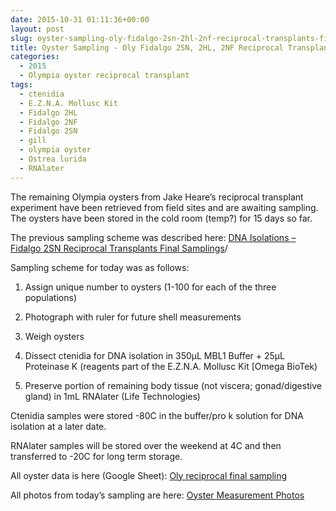 ```yaml
---
date: 2015-10-31 01:11:36+00:00
layout: post
slug: oyster-sampling-oly-fidalgo-2sn-2hl-2nf-reciprocal-transplants-final-samplings
title: Oyster Sampling - Oly Fidalgo 2SN, 2HL, 2NF Reciprocal Transplants Final Samplings
categories:
  - 2015
  - Olympia oyster reciprocal transplant
tags:
  - ctenidia
  - E.Z.N.A. Mollusc Kit
  - Fidalgo 2HL
  - Fidalgo 2NF
  - Fidalgo 2SN
  - gill
  - olympia oyster
  - Ostrea lurida
  - RNAlater
---
```


The remaining Olympia oysters from Jake Heare’s reciprocal transplant experiment have been retrieved from field sites and are awaiting sampling. The oysters have been stored in the cold room (temp?) for 15 days so far.

The previous sampling scheme was described here: [DNA Isolations – Fidalgo 2SN Reciprocal Transplants Final Samplings](https://robertslab.github.io/sams-notebook/posts/2015/2015-10-21-dna-isolations-fidalgo-2sn-reciprocal-transplants-final-samplings/)/

Sampling scheme for today was as follows:




    
  1. Assign unique number to oysters (1-100 for each of the three populations)

    
  2. Photograph with ruler for future shell measurements

    
  3. Weigh oysters

    
  4. Dissect ctenidia for DNA isolation in 350μL MBL1 Buffer + 25μL Proteinase K (reagents part of the E.Z.N.A. Mollusc Kit [Omega BioTek)

    
  5. Preserve portion of remaining body tissue (not viscera; gonad/digestive gland) in 1mL RNAlater (Life Technologies)



Ctenidia samples were stored -80C in the buffer/pro k solution for DNA isolation at a later date.

RNAlater samples will be stored over the weekend at 4C and then transferred to -20C for long term storage.

All oyster data is here (Google Sheet): [Oly reciprocal final sampling](https://docs.google.com/spreadsheets/d/1CTJOWWHjm-S8CaB1fBHTg4yBGRjcsU6EHGotcjhUJoA/edit?usp=sharing)

All photos from today's sampling are here: [Oyster Measurement Photos](https://eagle.fish.washington.edu/photo/?t=Albums/album_4f6c795f4d6561737572656d656e74735f3230313531303330#Albums/album_4f6c795f4d6561737572656d656e74735f3230313531303330)
